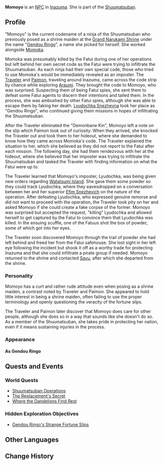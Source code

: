 {{See also|Gendou Ringo}}
{{Character Infobox
|type             = NPC
|image            = <gallery>
NPC Momoyo 1.png|As a ninja
NPC Momoyo 2.png|After accident
</gallery>
|realname         = <!-- unknown -->
|region           = Inazuma
|affiliation      = Grand Narukami Shrine
|affiliation2     = Shuumatsuban
|title2           = Shrine Maiden
}}
'''Momoyo''' {{Lang|ja=百代}} is an [[NPC]] in [[Inazuma]]. She is part of the [[Shuumatsuban]].

==Profile==
"Momoyo" is the current codename of a ninja of the Shuumatsuban who previously posed as a shrine maiden at the [[Grand Narukami Shrine]] under the name "[[Gendou Ringo]]", a name she picked for herself. She worked alongside [[Momoka]].

Momoka was presumably killed by the Fatui during one of her operations but left behind her own secret code as the Fatui were trying to infiltrate the Shuumatsuban. As each ninja had their own special code, those who tried to use Momoka's would be immediately revealed as an imposter. The [[Traveler]] and [[Paimon]], traveling around Inazuma, came across the code strip by chance while exploring [[Araumi]]. They brought the code to Momoyo, who was surprised. Suspecting them of being Fatui spies, she sent them to defeat some Fatui agents to discern their intentions and tailed them. In the process, she was ambushed by other Fatui spies, although she was able to escape them by faking her death. [[Lyudochka Snezhevna]] took her place as "Gendou Ringo", who continued giving them missions in hopes of infiltrating the Shuumatsuban.

After the Traveler eliminated the "Demonbane Kin", Momoyo left a note on the slip which Paimon took out of curiosity. When they arrived, she knocked the Traveler out and took them to her hideout, where she demanded to know how they came across Momoka's code. The Traveler explained the situation to her, which she believed as they did not report to the Fatui after each mission. The following day, she had them rendezvous with her at the hideout, where she believed that her imposter was trying to infiltrate the Shuumatsuban and tasked the Traveler with finding information on what the Fatui were up to.

The Traveler learned that Momoyo's imposter, Lyudochka, was being given new orders regarding [[Watatsumi Island]]. She gave them some powder so they could track Lyudochka, where they eavesdropped on a conversation between her and her superior [[Efim Snezhevich]] on the nature of the operation. After defeating Lyudochka, who expressed genuine remorse and did not want to proceed with the operation, the Traveler took pity on her and asked Momoyo if she could create a fake corpse of the former. Momoyo was surprised but accepted the request, "killing" Lyudochka and allowed herself to get captured by the Fatui to convince them that Lyudochka was killed. In the ensuing scuffle, one of the Fatuus shot the box of powder, some of which got into her eyes.

The Traveler soon discovered Momoyo through the trail of powder she had left behind and freed her from the Fatui safehouse. She lost sight in her left eye following the incident but shook it off as a worthy trade for protecting Inazuma and that she could infiltrate a pirate group if needed. Momoyo returned to the shrine and contacted [[Sayu]], after which she departed from the shrine.

===Personality===
Momoyo has a curt and rather rude attitude even when posing as a shrine maiden, a contrast noted by Traveler and Paimon. She appeared to hold little interest in being a shrine maiden, often failing to use the proper terminology and openly questioning the veracity of the fortune slips.

The Traveler and Paimon later discover that Momoyo does care for other people, although she does so in a way that sounds like she doesn't do so. As a member of the Shuumatsuban, she takes pride in protecting her nation, even if it means sustaining injuries in the process.

===Appearance===
<!-- As a ninja, Momoyo is adept at changing her appearance.
^ not sure if this sentence is needed; does she still not have that black hair bob cut later? -->
====As Gendou Ringo====
{{Transclude|Gendou Ringo|Appearance}}

==Quests and Events==
===World Quests===
* [[Shuumatsuban Operations]]
* [[The Replacement's Secret]]
* [[Where the Dandelions Find Rest]]

===Hidden Exploration Objectives===
* [[Gendou Ringo's Strange Fortune Slips]]

==Other Languages==
{{Other Languages|default_hidden = 1
|en      = Momoyo
|zhs     = 百代
|zhs_rm  = Bǎidài
|zht     = 百代
|zht_rm  = Bǎidài
|ja      = 百代
|ja_rm   = Momoyo
|ko      = 모모요
|ko_rm   = Momoyo
|es      = Momoyo
|fr      = Momoyo
|ru      = Момоё
|th      = Momoyo
|vi      = Momoyo
|de      = Momoyo
|id      = Momoyo
|pt      = Momoyo
}}

==Change History==
{{Change History|2.0}}
<!--
==References==
{{Reflist}}-->